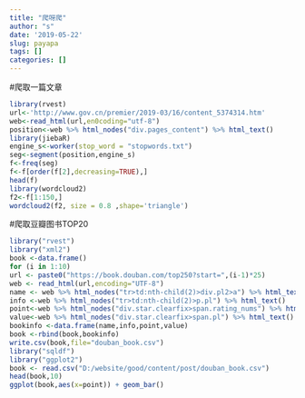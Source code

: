 ```yaml
---
title: "爬呀爬"
author: "s"
date: '2019-05-22'
slug: payapa
tags: []
categories: []
---
```

#爬取一篇文章
```r
library(rvest)
url<-'http://www.gov.cn/premier/2019-03/16/content_5374314.htm'
web<-read_html(url,en0coding="utf-8")
position<-web %>% html_nodes("div.pages_content") %>% html_text()
library(jiebaR)
engine_s<-worker(stop_word = "stopwords.txt")
seg<-segment(position,engine_s)
f<-freq(seg) 
f<-f[order(f[2],decreasing=TRUE),]
head(f)
library(wordcloud2)
f2<-f[1:150,]   
wordcloud2(f2, size = 0.8 ,shape='triangle')   

```

#爬取豆瓣图书TOP20
```r
library("rvest")
library("xml2")         
book <-data.frame()           
for (i in 1:10)
url <- paste0("https://book.douban.com/top250?start=",(i-1)*25) 
web <- read_html(url,encoding="UTF-8")
name <- web %>% html_nodes("tr>td:nth-child(2)>div.pl2>a") %>% html_text() 
info <-web %>% html_nodes("tr>td:nth-child(2)>p.pl") %>% html_text() 
point<-web %>% html_nodes("div.star.clearfix>span.rating_nums") %>% html_text() %>% as.numeric() 
value<-web %>% html_nodes("div.star.clearfix>span.pl") %>% html_text() %>% as.character()    
bookinfo <-data.frame(name,info,point,value)
book <-rbind(book,bookinfo)
write.csv(book,file="douban_book.csv")  
library("sqldf")
library("ggplot2") 
book <- read.csv("D:/website/good/content/post/douban_book.csv") 
head(book,10)
ggplot(book,aes(x=point)) + geom_bar()
```

